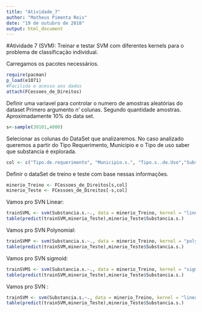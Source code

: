 ```yaml
---
title: "Atividade_7"
author: "Matheus Pimenta Reis"
date: "19 de outubro de 2018"
output: html_document
---
```


#Atividade 7 (SVM): Treinar e testar SVM com diferentes kernels para o problema de classificação individual.


Carregamos os pacotes necessários.
```r
require(pacman)
p_load(e1071)
#Facilida o acesso aos dados
attach(FCessoes_de_Direitos)
```

Definir uma variavel para controlar o numero de amostras aleatórias do dataset
Primero argumento n' colunas.
Segundo quantidade amostras.
Aproximadamente 10% do data set.
```r
s<-sample(39101,4000)
```

Selecionar as colunas do DataSet que analizaremos.
No caso analizado queremos a partir do Tipo Requerimento, Municipio e o Tipo de uso saber que substancia é explorada.

```r
col <- c("Tipo.de.requerimento", "Municipio.s.", "Tipo.s..de.Uso","Substancia.s.")
```
Definir o dataSet de treino e teste com base nessas informações.
```r
minerio_Treino <- FCessoes_de_Direitos[s,col]
minerio_Teste <- FCessoes_de_Direitos[-s,col]
```

Vamos pro SVN Linear:
```r
trainSVML <- svm(Substancia.s.~., data = minerio_Treino, kernel = "linear")
table(predict(trainSVM,minerio_Teste),minerio_Teste$Substancia.s.)
```

Vamos pro SVN Polynomial:
```r
trainSVMP <- svm(Substancia.s.~., data = minerio_Treino, kernel = "polynomial")
table(predict(trainSVM,minerio_Teste),minerio_Teste$Substancia.s.)
```

Vamos pro SVN sigmoid:
```r
trainSVMS <- svm(Substancia.s.~., data = minerio_Treino, kernel = "sigmoid")
table(predict(trainSVM,minerio_Teste),minerio_Teste$Substancia.s.)
```

Vamos pro SVN :
```r
trainSVM <- svm(Substancia.s.~., data = minerio_Treino, kernel = "linear")
table(predict(trainSVM,minerio_Teste),minerio_Teste$Substancia.s.)
```






